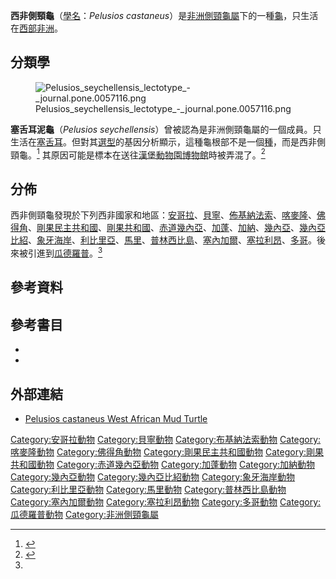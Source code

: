 {{Speciesbox
| image = Pelusios castaneus002.jpg
| status = LC
| status_system = IUCN2.3
| status_ref = <ref name="Rhodin11">{{Harnvb|Rhodin|2011|p=000.215}}</ref>
| genus = Pelusios
| species = castaneus
| authority = [[August_Friedrich_Schweigger|Schweigger]], 1812<ref name="Rhodin11"/><ref name="Fritz07">{{Harnvb|Fritz|2007|pp=346-347}}</ref>
| synonyms = 
''Emys castanea'' <small>- Schweigger, 1812</small><br />
''Sternothaerus leachianus'' <small>- Bell. 1825</small><br />
''Pelusios castaneus'' <small>- Wagler, 1830</small><br />
''Chelys (Sternotherus) castaneus'' <small>- Gray, 1831</small><br />
''Sternotherus castaneus'' <small>- Gray, 1831</small><br />
''Sternotherus leachianus'' <small>- Duméril & Bibron, 1835</small><br />
''Clemmys (Pelusios) castanea'' <small>- Fitzinger, 1835</small><br />
''Sternotherus derbianus'' <small>- Gray, 1844</small><br />
''Sternothaerus castaneus'' <small>- Gray, 1856</small><br />
''Sternothaerus derbianus'' <small>- Gray, 1856</small><br />
''Sternothaerus nigricans castaneus'' <small>– Siebenrock, 1906</small><br />
''Sternothaerus nigricans var. castanea'' <small>– Boulenger, 1907</small><br />
''Pelusios derbianus'' <small>– Schmidt, 1919</small><br />
''Pelusios nigricans castaneus'' <small>– Hewitt, 1927</small><br />
''Pelusios seychellensis'' <small>– Siebenrock, 1906</small><br />
''Pelusios subniger castaneus'' <small>– Mertens, 1933</small><br />
''Pelusios castaneus castaneus'' <small>– Laurent, 1965</small><br />
''Pelusios castaneus derbianus'' <small>– Laurent, 1965</small><br />
''Pelusios derbyanus'' <small>- Pritchard (ex errore), 1967
| synonyms_ref =<ref name="Fritz07"/>
}}
'''西非側頸龜'''（[[學名|學名]]：''Pelusios castaneus''）是[[非洲側頸龜屬|非洲側頸龜屬]]下的一種[[龜|龜]]，只生活在[[西部非洲|西部非洲]]。

==分類學==
[[File:Pelusios_seychellensis_lectotype_-_journal.pone.0057116.png|thumb]]

'''塞舌耳泥龜'''（''Pelusios seychellensis''）曾被認為是非洲側頸龜屬的一個成員。只生活在[[塞舌耳|塞舌耳]]。但對其[[選型|選型]]的基因分析顯示，這種龜根部不是一個[[種|種]]，而是西非側頸龜。<ref>{{cite web|title=One Extinct Turtle Less: Turtle Species in the Seychelles Never Existed|url=http://www.sciencedaily.com/releases/2013/04/130404072916.htm|work=Science Daily|accessdate=April 4, 2013|archive-date=2020-10-06|archive-url=https://web.archive.org/web/20201006044719/https://www.sciencedaily.com/releases/2013/04/130404072916.htm|dead-url=no}}</ref>
其原因可能是標本在送往[[漢堡動物園博物館|漢堡動物園博物館]]時被弄混了。<ref>{{cite journal|last=Stuckas|first=Heiko|coauthors=Gemel, Richard; Fritz, Uwe; Canestrelli, Daniele|title=One Extinct Turtle Species Less: Pelusios seychellensis Is Not Extinct, It Never Existed|journal=PLoS ONE|date=April 3, 2013|volume=8|issue=4|doi=10.1371/journal.pone.0057116|url=http://www.plosone.org/article/info%3Adoi%2F10.1371%2Fjournal.pone.0057116#pone-0057116-g002|accessdate=April 4, 2013|archive-date=2014-07-13|archive-url=https://web.archive.org/web/20140713195255/http://www.plosone.org/article/info%3Adoi%2F10.1371%2Fjournal.pone.0057116#pone-0057116-g002|dead-url=no}}</ref>

==分佈==
西非側頸龜發現於下列西非國家和地區：[[安哥拉|安哥拉]]、[[貝寧|貝寧]]、[[佈基納法索|佈基納法索]]、[[喀麥隆|喀麥隆]]、[[佛得角|佛得角]]、[[剛果民主共和國|剛果民主共和國]]、[[剛果共和國|剛果共和國]]、[[赤道幾內亞|赤道幾內亞]]、[[加蓬|加蓬]]、[[加納|加納]]、[[幾內亞|幾內亞]]、[[幾內亞比紹|幾內亞比紹]]、[[象牙海岸|象牙海岸]]、[[利比里亞|利比里亞]]、[[馬里|馬里]]、[[普林西比島|普林西比島]]、[[塞內加爾|塞內加爾]]、[[塞拉利昂|塞拉利昂]]、[[多哥|多哥]]。後來被引進到[[瓜德羅普|瓜德羅普]]。<ref name="Rhodin11"/>

==參考資料==
{{Reflist}}

==參考書目==
*{{Anchor|CITEREFRhodin2011}}{{cite journal | url = http://www.iucn-tftsg.org/wp-content/uploads/file/Accounts/crm_5_000_checklist_v4_2011.pdf | title = Turtles of the world, 2011 update: Annotated checklist of taxonomy, synonymy, distribution and conservation status | journal = Chelonian Research Monographs | volume = 6 | year = 2011 | accessdate =  | date = 2011-12-31 | author = Rhodin, Anders G.J.; van Dijk, Peter Paul; Inverson, John B.; Shaffer, H. Bradley; Roger, Bour | archiveurl = https://www.webcitation.org/64t6NrOyR?url=http://www.iucn-tftsg.org/wp-content/uploads/file/Accounts/crm_5_000_checklist_v4_2011.pdf | archivedate = 2012-01-22 | deadurl = yes }}
*{{Anchor|CITEREFritz2007}}{{cite web | url = http://www.cnah.org/pdf_files/851.pdf | title = Checklist of Chelonians of the World | date = 2007-10-31 | accessdate = 2010-12-29 | last = Fritz | first = Uwe | coauthors = Havaš, Peter | format = pdf | archiveurl = https://www.webcitation.org/5v20ztMND?url=http://www.cnah.org/pdf_files/851.pdf | archivedate = 2010-12-17 | deadurl = yes }}

==外部連結==
* [http://www.empireoftheturtle.com/pelusios_castaneus.htm Pelusios castaneus West African Mud Turtle] {{Wayback|url=http://www.empireoftheturtle.com/pelusios_castaneus.htm |date=20140812224945 }}
{{Wikispecies|Pelusios castaneus}}
{{Taxonbar|from=Q2139210}}

[[Category:安哥拉動物|Category:安哥拉動物]]
[[Category:貝寧動物|Category:貝寧動物]]
[[Category:布基納法索動物|Category:布基納法索動物]]
[[Category:喀麥隆動物|Category:喀麥隆動物]]
[[Category:佛得角動物|Category:佛得角動物]]
[[Category:剛果民主共和國動物|Category:剛果民主共和國動物]]
[[Category:剛果共和國動物|Category:剛果共和國動物]]
[[Category:赤道幾內亞動物|Category:赤道幾內亞動物]]
[[Category:加蓬動物|Category:加蓬動物]]
[[Category:加納動物|Category:加納動物]]
[[Category:幾內亞動物|Category:幾內亞動物]]
[[Category:幾內亞比紹動物|Category:幾內亞比紹動物]]
[[Category:象牙海岸動物|Category:象牙海岸動物]]
[[Category:利比里亞動物|Category:利比里亞動物]]
[[Category:馬里動物|Category:馬里動物]]
[[Category:普林西比島動物|Category:普林西比島動物]]
[[Category:塞內加爾動物|Category:塞內加爾動物]]
[[Category:塞拉利昂動物|Category:塞拉利昂動物]]
[[Category:多哥動物|Category:多哥動物]]
[[Category:瓜德羅普動物|Category:瓜德羅普動物]]
[[Category:非洲側頸龜屬|Category:非洲側頸龜屬]]